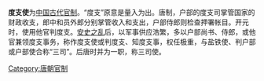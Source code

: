 '''度支使'''为[[中国|中国]][[古代|古代]][[官制|官制]]。“度支”原意是量入为出。唐制，户部的度支司掌管国家的财政收支，郎中和员外郎分别掌管收入和支出，户部侍郎则检查押署帐目。开元时，使用他官判度支。[[安史之乱|安史之乱]]后，以军事供应浩繁，多以户部尚书、侍郎，或他官兼领度支事务，称作度支使或判度支、知度支事，权任极重，与盐铁使、判户部或户部使合称“三司”。后唐时并为一职，称三司使。

[[Category:唐朝官制|Category:唐朝官制]]